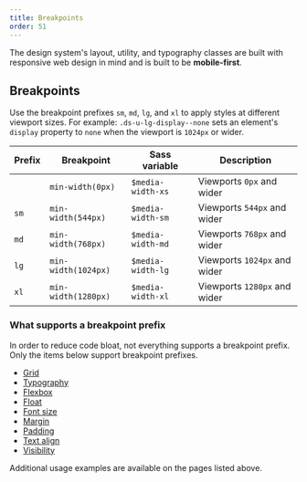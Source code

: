 ```yaml
---
title: Breakpoints
order: 51
---
```


The design system's layout, utility, and typography classes are built with responsive web design in mind and is built to be **mobile-first**.

## Breakpoints

Use the breakpoint prefixes `sm`, `md`, `lg`, and `xl` to apply styles at different viewport sizes. For example: `.ds-u-lg-display--none` sets an element's `display` property to `none` when the viewport is `1024px` or wider.

| Prefix | Breakpoint          | Sass variable       | Description                  |
| ------ | ------------------- | ------------------- | ---------------------------- |
|        | `min-width(0px)`    | `$media-width-xs`   | Viewports `0px` and wider    |
| `sm`   | `min-width(544px)`  | `$media-width-sm`   | Viewports `544px` and wider  |
| `md`   | `min-width(768px)`  | `$media-width-md`   | Viewports `768px` and wider  |
| `lg`   | `min-width(1024px)` | `$media-width-lg`   | Viewports `1024px` and wider |
| `xl`   | `min-width(1280px)` | `$media-width-xl`   | Viewports `1280px` and wider |

### What supports a breakpoint prefix

In order to reduce code bloat, not everything supports a breakpoint prefix. Only the items below support breakpoint prefixes.

- [Grid](/utilities/layout-grid/#responsive-grids)
- [Typography](/foundation/typography#responsive-typography)
- [Flexbox](/utilities/flexbox#responsive-flexbox)
- [Float](/utilities/float#responsive-float)
- [Font size](/utilities/font/font-size#responsive-font-sizes)
- [Margin](/utilities/margin#responsive-margins)
- [Padding](/utilities/padding#responsive-padding)
- [Text align](/utilities/text/text-align#responsive-text-alignment)
- [Visibility](/utilities/visibility#responsive-visibility)

Additional usage examples are available on the pages listed above.
